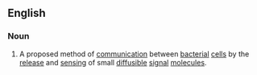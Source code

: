 ==English==

===Noun===
{{wikipedia}}
{{en-noun|head=[[quorum]] [[sensing]]|-}}

# A proposed method of [[communication]] between [[bacterial]] [[cell]]s by the [[release]] and [[sensing]] of small [[diffusible]] [[signal]] [[molecule]]s.